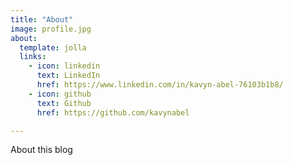 ```yaml
---
title: "About"
image: profile.jpg
about:
  template: jolla
  links:
    - icon: linkedin
      text: LinkedIn
      href: https://www.linkedin.com/in/kavyn-abel-76103b1b8/
    - icon: github
      text: Github
      href: https://github.com/kavynabel

---
```


About this blog
